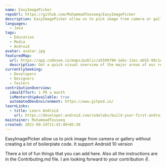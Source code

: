 ```yaml
---
name: EasyImagePicker
repoUrl: https://github.com/MuhammadTouseeq/EasyImagePicker
description: EasyImagePicker allow us to pick image from camera or gallery without creating a lot of boilerplate code. It support Android 10 version.
languages:
  - Java
tags:
  - Education
  - Media
  - Android
avatar: avatar.jpg
featuredMap:
  url: https://app.codesee.io/maps/public/a5509790-1ebc-11ec-ab55-99c1e0efec17
  description: Get a quick visual overview of the major areas of our repo!
currentlySeeking:
  - Developers
  - Designers
  - Testers
contributionOverview:
  idealEffort: 1 PR a month
  isMentorshipAvailable: true
  automatedDevEnvironment: https://www.gitpod.io/
learnLinks:
  - title: Learn Android
    url: https://developer.android.com/codelabs/build-your-first-android-app
maintainer: MuhammadTouseeq
created: 2021-09-24T11:43:40+05:30
---
```


<!-- Divide your content into sections using our handy shortcodes. Each section is optional -->

<Overview>
EasyImagePicker allow us to pick image from camera or gallery without creating a lot of boilerplate code. It support Android 10 version

</Overview>

<Contributing>

There a lot of fun things that you can add here. Also all the instructions are in the Contributing.md file.
I am looking forward to your contribution :v:.

</Contributing>
